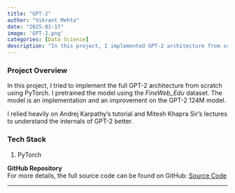 ```yaml
---
title: "GPT-2"
author: "Vikrant Mehta"
date: "2025-01-17"
image: 'GPT-2.png'
categories: [Data Science]
description: "In this project, I implemented GPT-2 architecture from scratch."
---
```


### Project Overview

In this project, I tried to implement the full GPT-2 architecture from scratch using PyTorch. I pretrained the model using the *FineWeb_Edu* dataset. The model is an implementation and an improvement on the GPT-2 124M model.

I relied heavily on Andrej Karpathy's tutorial and Mitesh Khapra Sir's lectures to understand the internals of GPT-2 better. 

### Tech Stack

1. PyTorch

**GitHub Repository**  
For more details, the full source code can be found on GitHub: [Source Code](https://github.com/vikrantmehta123/gpt-from-scratch/blob/main/gpt-2/)

---